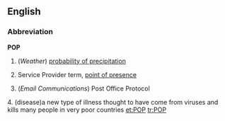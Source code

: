 ==English==

===Abbreviation===
'''POP'''

# (''Weather'') [[probability of precipitation]]
# {{telecommunications}} Service Provider term, [[point of presence]]
# (''Email Communications'') Post Office Protocol
4.  (disease)a new type of illness thought to have come from viruses and kills many people in very poor countries
[[et:POP]]
[[tr:POP]]
